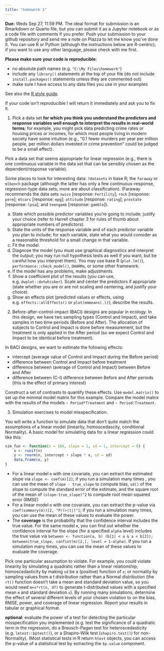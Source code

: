 ```yaml
---
title: "homework 1"
---
```


**Due:** Weds Sep 27, 11:59 PM. The ideal format for submission is an Rmarkdown or Quarto file, but you can submit it as a Jupyter notebook or as a code file with comments if you prefer. Push your submission to your github repository and send me a note on Piazza to let me know you've done it. You can use R or Python (although the instructions below are R-centric); if you want to use any other language, please check with me first.

**Please make sure your code is reproducible**:

* no absolute path names (e.g. `"C:\My Files\homework"`)
* include any `library()` statements at the top of your file (do not include `install.packages()` statements unless they are commented out)
* make sure I have access to any data files you use in your examples

See also the [R style guide](https://bbolker.github.io/stats720/R_style.html).

If your code isn't reproducible I will return it immediately and ask you to fix it.

1. Pick a data set **for which you think you understand the predictors and response variables well enough to interpret the results in real-world terms**; for example, you might pick data predicting crime rates or housing prices or incomes, for which most people living in modern society have some intuition (e.g., "0.1 fewer murders per year per million people, per million dollars invested in crime prevention" could be judged to be a small effect).

Pick a data set that seems appropriate for linear regression (e.g., there is one continuous variable in the data set that can be sensibly chosen as the dependent/response variable).

Some places to look for interesting data: `?datasets` in base R; the `faraway` or `mlbench` package (although the latter has only a few continuous-response, regression-type data sets; more are about classification). (Faraway recommends the data sets `swiss` [response: `Fertility`]; `rock` [response: `perm`]; `mtcars` [response: `mpg`]; `attitude` [response: `rating`]; `prostate` [response: `lpsa`]; and `teengamb` [response: `gamble`]).

a. State which possible predictor variables you're going to include; justify your choice (refer to Harrell chapter 3 for rules of thumb about appropriate numbers of predictors).
b. State the units of the response variable and of each predictor variable you plan to include; for each variable, state what you would consider as a reasonable threshold for a small change in that variable.
c. Fit the model.
d. Diagnose the model (you must use graphical diagnostics and interpret the output; you may run null hypothesis tests as well if you want, but be careful how you interpret them). You may use base R (`plot.lm()`), `performance::check_model()`, `DHARMa`, or some other framework.
e. If the model has any problems, make adjustments.
f. Show a coefficient plot of the results (you can use, e.g. `dwplot::dotwhisker`). Scale and center the predictors if appropriate (state whether you are or are not scaling and centering, and justify your choice).  
g. Show an effects plot (predicted values or effects, using e.g. `effects::allEffects()` or `plot(emmeans(.))`); describe the results.

2. Before-after-control-impact (BACI) designs are popular in ecology. In this design, we have two sampling types (Control and Impact), and take samples in two time periods (Before and After). The allocation of subjects to Control and Impact is done before measurement, but the treatment is only applied in the After period (so we expect Control and Impact to be identical before treatment).

In BACI designs, we want to estimate the following effects:

* intercept (average value of Control and Impact during the Before period)
* difference between Control and Impact before treatment
* difference between (average of Control and Impact) between Before and After
* difference between (C-I) difference between Before and After periods (this is the effect of primary interest)

Construct a set of contrasts to quantify these effects. Use `model.matrix()` to set up the minimal model matrix for this example. Compare the model matrix with the results of the models `~ Period*Treatment` and `~ Period:Treatment`.

3. Simulation exercises to model misspecification.

You will write a function to simulate data that don't quite match the assumptions of a linear model (linearity, homoscedascity, conditional Normality). A basic model for simulating data for a linear regression could like this:

```r
sim_fun <- function(n = 100, slope = 1, sd = 1, intercept = 0) {
    x <- runif(n)
    y <- rnorm(n, intercept + slope * x, sd = sd)
    data.frame(x, y)
}
```

* For a linear model `m` with one covariate, you can extract the estimated slope via `slope <- coef(m)[2]`; if you run a simulation many times , you can use the mean of `slope - true_slope` to compute bias, `sd()` of the slope to compute the standard error of the estimate, and the square root of the mean of `(slope-true_slope)^2` to compute root mean squared error (RMSE)
* For a linear model `m` with one covariate, you can extract the p-value via `coef(summary(m))[2, "Pr(>|t|)"]`; if you run a simulation many times, you can use the mean of these values to evaluate the power.
* The **coverage** is the probability that the confidence interval includes the true value.  For the same model `m`, you can find out whether the confidence interval for the slope (for a specified `alpha` level) includes the true value via `between <- function(a, b) (b[1] < a & a < b[2]); between(true_slope, confint(m)[2,], level = 1-alpha)`. If you run a simulation many times, you can use the mean of these values to evaluate the coverage.

Pick one particular assumption to violate. For example, you could violate linearity by simulating a quadratic rather than a linear relationship; homoscedasticity by making `sd` be a (positive) function of `x`; or normality by sampling values from a t distribution rather than a Normal distribution (the `rt()` function doesn't take a mean and standard deviation value, so you would need `m+s*rt(n, df)` to generate t-distributed values with a specified mean `m` and standard deviation `s`). By running many simulations, determine the effect of several different levels of your chosen violation to on the bias, RMSE, power, and coverage of linear regression. Report your results in tabular or graphical format.

**optional**: evaluate the power of a test for detecting the particular misspecification you implemented (e.g. test the significance of a quadratic term in the regression, do a Breusch-Pagan test for heteroscedasticity (e.g. `lmtest::bptest()`), or a Shapiro-Wilk test (`shapiro.test()`) for non-Normality). (Most statistical tests in R return `htest` objects, you can access the p-value of a statistical test by extracting the `$p.value` component.
